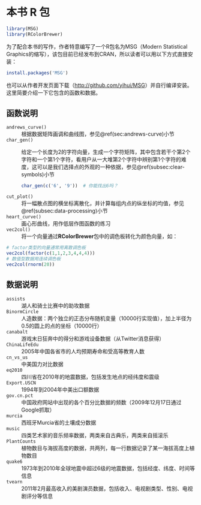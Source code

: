 # 本书 R 包 {#cha:MSG}

```r
library(MSG)
library(RColorBrewer)
```

为了配合本书的写作，作者特意编写了一个R包名为MSG（Modern Statistical Graphics的缩写），该包目前已经发布到CRAN，所以读者可以用以下方式直接安装：

```r
install.packages('MSG')
```

也可以从作者开发页面下载（<http://github.com/yihui/MSG>）并自行编译安装。这里简要介绍一下它包含的函数和数据。

## 函数说明 {#sec:MSG-fun}

`andrews_curve()`
: 根据数据矩阵画调和曲线图，参见\@ref(sec:andrews-curve)小节

`char_gen()`
: 给定一个长度为2的字符向量，生成一个字符矩阵，其中包含若干个第2个字符和一个第1个字符，看用户从一大堆第2个字符中辨别第1个字符的难度，这可以是我们选择点的外观的一种依据，参见\@ref(subsec:clear-symbols)小节

    ```r
    char_gen(c('6', '9'))  # 你能找出6吗？
    ```

`cut_plot()`
: 将一幅散点图的横坐标离散化，并计算每组内点的纵坐标的均值，参见\@ref(subsec:data-processing)小节

`heart_curve()`
: 画心形曲线，用作低层作图函数的练习

`vec2col()`
: 将一个向量通过**RColorBrewer**包中的调色板转化为颜色向量，如：

```r
# factor类型的向量通常用离散调色板
vec2col(factor(c(1,1,2,3,4,4,4))) 
# 数值型数据用连续调色板
vec2col(rnorm(20))
```

## 数据说明


`assists`
: 湖人和骑士比赛中的助攻数据

`BinormCircle`
: 人造数据：两个独立的正态分布随机变量（10000行实现值），加上半径为0.5的圆上的点的坐标（10000行）

`canabalt`
: 游戏末日狂奔中的得分和游戏设备数据（从Twitter消息获得）

`ChinaLifeEdu`
: 2005年中国各省市的人均预期寿命和受高等教育人数

`cn_vs_us`
: 中美国力对比数据

`eq2010`
: 四川省在2010年的地震数据，包括发生地点的经纬度和震级

`Export.USCN`
: 1994年到2004年中美出口额数据

`gov.cn.pct`
: 中国政府网站中出现的各个百分比数据的频数（2009年12月17日通过Google抓取）

`murcia`
: 西班牙Murcia省的土壤成分数据

`music`
: 四类艺术家的音乐频率数据，两类来自古典乐，两类来自摇滚乐

`PlantCounts`
: 植物数目与海拔高度的数据，共两列，每一行数据记录了某一海拔高度上植物数目

`quake6`
: 1973年到2010年全球地震中超过6级的地震数据，包括经度、纬度、时间等信息

`tvearn`
: 2011年2月最高收入的美剧演员数据，包括收入、电视剧类型、性别、电视剧评分等信息


